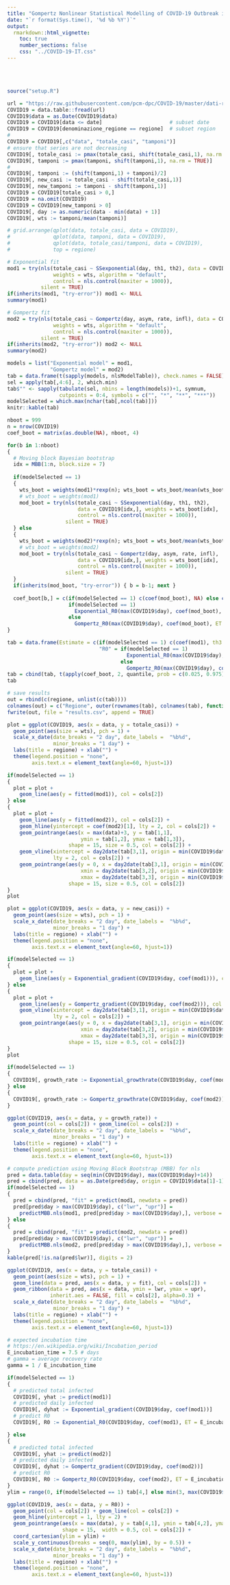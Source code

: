 ```yaml
---
title: "Gompertz Nonlinear Statistical Modelling of COVID-19 Outbreak in Italy's regions"
date: "`r format(Sys.time(), '%d %b %Y')`"
output: 
  rmarkdown::html_vignette:
    toc: true
    number_sections: false
    css: "../COVID-19-IT.css"
---
```


<br><br>

```R
source("setup.R")
```

```R
url = "https://raw.githubusercontent.com/pcm-dpc/COVID-19/master/dati-regioni/dpc-covid19-ita-regioni.csv"
COVID19 = data.table::fread(url)
COVID19$data = as.Date(COVID19$data)
COVID19 = COVID19[data <= date]                      # subset date
COVID19 = COVID19[denominazione_regione == regione]  # subset region
#
COVID19 = COVID19[,c("data", "totale_casi", "tamponi")]
# ensure that series are not decreasing
COVID19[, totale_casi := pmax(totale_casi, shift(totale_casi,1), na.rm = TRUE)]
COVID19[, tamponi := pmax(tamponi, shift(tamponi,1), na.rm = TRUE)]
#
COVID19[, tamponi := (shift(tamponi,1) + tamponi)/2]
COVID19[, new_casi := totale_casi - shift(totale_casi,1)]
COVID19[, new_tamponi := tamponi - shift(tamponi,1)]
COVID19 = COVID19[totale_casi > 0,]
COVID19 = na.omit(COVID19)
COVID19 = COVID19[new_tamponi > 0]
COVID19[, day := as.numeric(data - min(data) + 1)]
COVID19[, wts := tamponi/mean(tamponi)]

# grid.arrange(qplot(data, totale_casi, data = COVID19),
#              qplot(data, tamponi, data = COVID19),
#              qplot(data, totale_casi/tamponi, data = COVID19),
#              top = regione)
```

```R
# Exponential fit
mod1 = try(nls(totale_casi ~ SSexponential(day, th1, th2), data = COVID19, 
               weights = wts, algorithm = "default",
               control = nls.control(maxiter = 1000)),
           silent = TRUE)
if(inherits(mod1, "try-error")) mod1 <- NULL
summary(mod1)

# Gompertz fit
mod2 = try(nls(totale_casi ~ Gompertz(day, asym, rate, infl), data = COVID19, 
               weights = wts, algorithm = "default",
               control = nls.control(maxiter = 1000)),
           silent = TRUE)
if(inherits(mod2, "try-error")) mod2 <- NULL
summary(mod2)

models = list("Exponential model" = mod1,
              "Gompertz model" = mod2)
tab = data.frame(t(sapply(models, nlsModelTable)), check.names = FALSE)
sel = apply(tab[,4:6], 2, which.min)
tab$"" <- sapply(tabulate(sel, nbins = length(models))+1, symnum,
                 cutpoints = 0:4, symbols = c("", "*", "**", "***"))
modelSelected = which.max(nchar(tab[,ncol(tab)]))
knitr::kable(tab)
```

```R
nboot = 999
n = nrow(COVID19)
coef_boot = matrix(as.double(NA), nboot, 4)

for(b in 1:nboot)
{
  # Moving block Bayesian bootstrap
  idx = MBB(1:n, block.size = 7)
  
  if(modelSelected == 1)
  {
    wts_boot = weights(mod1)*rexp(n); wts_boot = wts_boot/mean(wts_boot)
    # wts_boot = weights(mod1)
    mod_boot = try(nls(totale_casi ~ SSexponential(day, th1, th2),
                       data = COVID19[idx,], weights = wts_boot[idx],
                       control = nls.control(maxiter = 1000)),
                   silent = TRUE)
  } else
  {
    wts_boot = weights(mod2)*rexp(n); wts_boot = wts_boot/mean(wts_boot)
    # wts_boot = weights(mod2)
    mod_boot = try(nls(totale_casi ~ Gompertz(day, asym, rate, infl),
                       data = COVID19[idx,], weights = wts_boot[idx],
                       control = nls.control(maxiter = 1000)),
                   silent = TRUE)
  }
  if(inherits(mod_boot, "try-error")) { b = b-1; next }
  
  coef_boot[b,] = c(if(modelSelected == 1) c(coef(mod_boot), NA) else coef(mod_boot),
                    if(modelSelected == 1) 
                      Exponential_R0(max(COVID19$day), coef(mod_boot), ET = 7.5)
                    else
                      Gompertz_R0(max(COVID19$day), coef(mod_boot), ET = 7.5) )
}

tab = data.frame(Estimate = c(if(modelSelected == 1) c(coef(mod1), th3 =NA) else coef(mod2), 
                              "R0" = if(modelSelected == 1) 
                                       Exponential_R0(max(COVID19$day), coef(mod1), ET = 7.5)
                                     else
                                       Gompertz_R0(max(COVID19$day), coef(mod2), ET = 7.5)))
tab = cbind(tab, t(apply(coef_boot, 2, quantile, prob = c(0.025, 0.975), na.rm = TRUE)))
tab

# save results
out = rbind(c(regione, unlist(c(tab))))
colnames(out) = c("Regione", outer(rownames(tab), colnames(tab), function(x, y) paste(x, y, sep = "|")))
fwrite(out, file = "results.csv", append = TRUE)
```


```R
plot = ggplot(COVID19, aes(x = data, y = totale_casi)) +
  geom_point(aes(size = wts), pch = 1) +
  scale_x_date(date_breaks = "2 day", date_labels =  "%b%d",
               minor_breaks = "1 day") +
  labs(title = regione) + xlab("") +
  theme(legend.position = "none",
        axis.text.x = element_text(angle=60, hjust=1))

if(modelSelected == 1) 
{
  plot = plot +
    geom_line(aes(y = fitted(mod1)), col = cols[2])
} else
{
  plot = plot +
    geom_line(aes(y = fitted(mod2)), col = cols[2]) +
    geom_hline(yintercept = coef(mod2)[1], lty = 2, col = cols[2]) +
    geom_pointrange(aes(x = max(data)+3, y = tab[1,1], 
                        ymin = tab[1,2], ymax = tab[1,3]), 
                    shape = 15, size = 0.5, col = cols[2]) +
    geom_vline(xintercept = day2date(tab[3,1], origin = min(COVID19$data)-1), 
               lty = 2, col = cols[2]) +
    geom_pointrange(aes(y = 0, x = day2date(tab[3,1], origin = min(COVID19$data)-1), 
                        xmin = day2date(tab[3,2], origin = min(COVID19$data)-1),
                        xmax = day2date(tab[3,3], origin = min(COVID19$data)-1)),
                    shape = 15, size = 0.5, col = cols[2])
}
plot
```

```R
plot = ggplot(COVID19, aes(x = data, y = new_casi)) +
  geom_point(aes(size = wts), pch = 1) +
  scale_x_date(date_breaks = "2 day", date_labels =  "%b%d",
               minor_breaks = "1 day") +
  labs(title = regione) + xlab("") +
  theme(legend.position = "none",
        axis.text.x = element_text(angle=60, hjust=1))

if(modelSelected == 1) 
{
  plot = plot +
    geom_line(aes(y = Exponential_gradient(COVID19$day, coef(mod1))), col = cols[2])
} else
{
  plot = plot +
    geom_line(aes(y = Gompertz_gradient(COVID19$day, coef(mod2))), col = cols[2]) +
    geom_vline(xintercept = day2date(tab[3,1], origin = min(COVID19$data)-1), 
               lty = 2, col = cols[2]) +
    geom_pointrange(aes(y = 0, x = day2date(tab[3,1], origin = min(COVID19$data)-1), 
                        xmin = day2date(tab[3,2], origin = min(COVID19$data)-1),
                        xmax = day2date(tab[3,3], origin = min(COVID19$data)-1)),
                    shape = 15, size = 0.5, col = cols[2])
}
plot
```

```R
if(modelSelected == 1) 
{
  COVID19[, growth_rate := Exponential_growthrate(COVID19$day, coef(mod1))]
} else
{
  COVID19[, growth_rate := Gompertz_growthrate(COVID19$day, coef(mod2))]
}

ggplot(COVID19, aes(x = data, y = growth_rate)) +
  geom_point(col = cols[2]) + geom_line(col = cols[2]) + 
  scale_x_date(date_breaks = "2 day", date_labels =  "%b%d",
               minor_breaks = "1 day") +
  labs(title = regione) + xlab("") +
  theme(legend.position = "none",
        axis.text.x = element_text(angle=60, hjust=1))
```

```R
# compute prediction using Moving Block Bootstrap (MBB) for nls
pred = data.table(day = seq(min(COVID19$day), max(COVID19$day)+14))
pred = cbind(pred, data = as.Date(pred$day, origin = COVID19$data[1]-1))
if(modelSelected == 1) 
{
  pred = cbind(pred, "fit" = predict(mod1, newdata = pred))
  pred[pred$day > max(COVID19$day), c("lwr", "upr")] = 
    predictMBB.nls(mod1, pred[pred$day > max(COVID19$day),], verbose = FALSE)[,2:3]
} else
{
  pred = cbind(pred, "fit" = predict(mod2, newdata = pred))
  pred[pred$day > max(COVID19$day), c("lwr", "upr")] = 
    predictMBB.nls(mod2, pred[pred$day > max(COVID19$day),], verbose = FALSE)[,2:3]
}
kable(pred[!is.na(pred$lwr)], digits = 2)

ggplot(COVID19, aes(x = data, y = totale_casi)) +
  geom_point(aes(size = wts), pch = 1) +
  geom_line(data = pred, aes(x = data, y = fit), col = cols[2]) +
  geom_ribbon(data = pred, aes(x = data, ymin = lwr, ymax = upr), 
              inherit.aes = FALSE, fill = cols[2], alpha=0.3) + 
  scale_x_date(date_breaks = "2 day", date_labels =  "%b%d",
               minor_breaks = "1 day") +
  labs(title = regione) + xlab("") +
  theme(legend.position = "none",
        axis.text.x = element_text(angle=60, hjust=1))
```


```R
# expected incubation time
# https://en.wikipedia.org/wiki/Incubation_period
E_incubation_time = 7.5 # days
# gamma = average recovery rate
gamma = 1 / E_incubation_time

if(modelSelected == 1) 
{
  # predicted total infected
  COVID19[, yhat := predict(mod1)]  
  # predicted daily infected
  COVID19[, dyhat := Exponential_gradient(COVID19$day, coef(mod1))]
  # predict R0
  COVID19[, R0 := Exponential_R0(COVID19$day, coef(mod1), ET = E_incubation_time ) ]

} else
{
  # predicted total infected
  COVID19[, yhat := predict(mod2)]
  # predicted daily infected
  COVID19[, dyhat := Gompertz_gradient(COVID19$day, coef(mod2))]
  # predict R0
  COVID19[, R0 := Gompertz_R0(COVID19$day, coef(mod2), ET = E_incubation_time ) ]
}
ylim = range(0, if(modelSelected == 1) tab[4,] else min(3, max(COVID19$R0, na.rm=TRUE)))

ggplot(COVID19, aes(x = data, y = R0)) +
  geom_point(col = cols[2]) + geom_line(col = cols[2]) + 
  geom_hline(yintercept = 1, lty = 2) +
  geom_pointrange(aes(x = max(data), y = tab[4,1], ymin = tab[4,2], ymax = tab[4,3]),
                  shape = 15,  width = 0.5, col = cols[2]) +
  coord_cartesian(ylim = ylim) +
  scale_y_continuous(breaks = seq(0, max(ylim), by = 0.5)) +
  scale_x_date(date_breaks = "2 day", date_labels =  "%b%d",
               minor_breaks = "1 day") +
  labs(title = regione) + xlab("") +
  theme(legend.position = "none",
        axis.text.x = element_text(angle=60, hjust=1))
```

